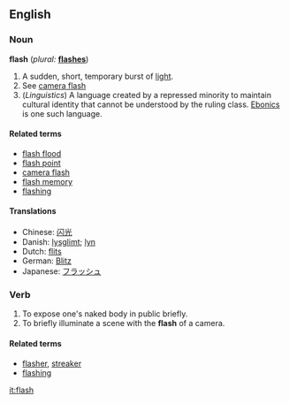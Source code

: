 ==English==

===Noun===
'''flash'''  (''plural:'' '''[[flashes]]''')
# A sudden, short, temporary burst of [[light]].
# See [[camera flash]]
# (''Linguistics'') A language created by a repressed minority to maintain cultural identity that cannot be understood by the ruling class. [[Ebonics]] is one such language.

====Related terms====
*[[flash flood]]
*[[flash point]]
*[[camera flash]]
*[[flash memory]]
*[[flashing]]

====Translations====
*Chinese: [[闪光]]
*Danish: [[lysglimt]]; [[lyn]]
*Dutch: [[flits]] {{f}}
*German: [[Blitz]] {{m}}
*Japanese: [[フラッシュ]]

===Verb===
{{en-infl-reg-sibilant|flash||}}
# To expose one's naked body in public briefly.
# To briefly illuminate a scene with the '''flash''' of a camera.

====Related terms====
*[[flasher]], [[streaker]]
*[[flashing]]

[[it:flash]]